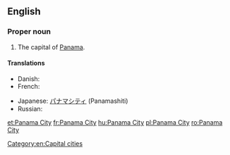 {{wikipedia}}
==English==

===Proper noun===
{{en-proper noun|head=[[Panama]] [[City]]}}

# The capital of [[Panama]].

====Translations====
{{trans-top|capital of Panama}}
* Danish: {{t|da|Panama City}}
* French: {{t+|fr|Panamá}}
{{trans-mid}}
* Japanese: [[パナマシティ]] (Panamashiti)
* Russian: {{t+|ru|Панама|f|tr=Panáma}}
{{trans-bottom}}

[[Category:en:Capital cities]]

[[et:Panama City]]
[[fr:Panama City]]
[[hu:Panama City]]
[[pl:Panama City]]
[[ro:Panama City]]